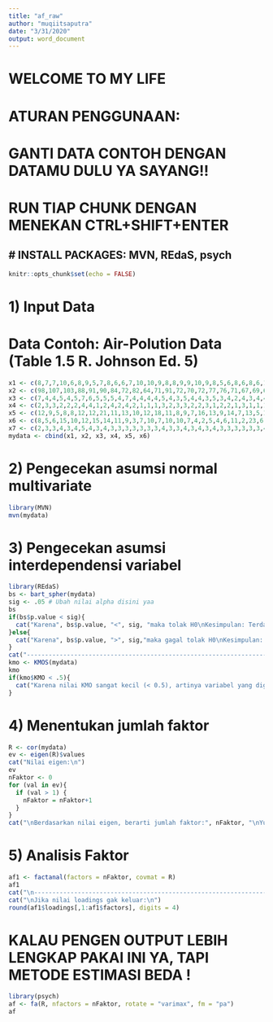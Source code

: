 ---
title: "af_raw"
author: "muqiitsaputra"
date: "3/31/2020"
output: word_document
---
# WELCOME TO MY LIFE #
# ATURAN PENGGUNAAN:
# GANTI DATA CONTOH DENGAN DATAMU DULU YA SAYANG!!
# RUN TIAP CHUNK DENGAN MENEKAN CTRL+SHIFT+ENTER
# INSTALL PACKAGES: MVN, REdaS, psych
---
```{r setup, include=FALSE}
knitr::opts_chunk$set(echo = FALSE)
```

# 1) Input Data
# Data Contoh: Air-Polution Data (Table 1.5 R. Johnson Ed. 5)
```{r input}
x1 <- c(8,7,7,10,6,8,9,5,7,8,6,6,7,10,10,9,8,8,9,9,10,9,8,5,6,8,6,8,6,10,8,7,5,6,10,8,5,5,7,7,6,8)
x2 <- c(98,107,103,88,91,90,84,72,82,64,71,91,72,70,72,77,76,71,67,69,62,88,80,30,83,84,78,79,62,37,71,52,48,75,35,85,86,86,79,79,68,40)
x3 <- c(7,4,4,5,4,5,7,6,5,5,5,4,7,4,4,4,4,5,4,3,5,4,4,3,5,3,4,2,4,3,4,4,6,4,4,4,3,7,7,5,6,4)
x4 <- c(2,3,3,2,2,2,4,4,1,2,4,2,4,2,1,1,1,3,2,3,3,2,2,3,1,2,2,1,3,1,1,1,5,1,1,1,1,2,4,2,2,3)
x5 <- c(12,9,5,8,8,12,12,21,11,13,10,12,18,11,8,9,7,16,13,9,14,7,13,5,10,7,11,7,9,7,10,12,8,10,6,9,6,13,9,8,11,6)
x6 <- c(8,5,6,15,10,12,15,14,11,9,3,7,10,7,10,10,7,4,2,5,4,6,11,2,23,6,11,10,8,2,7,8,4,24,9,10,12,18,25,6,14,5)
x7 <- c(2,3,3,4,3,4,5,4,3,4,3,3,3,3,3,3,3,4,3,3,4,3,4,3,4,3,3,3,3,3,3,4,3,3,2,2,2,2,3,2,3,2)
mydata <- cbind(x1, x2, x3, x4, x5, x6)
```

# 2) Pengecekan asumsi normal multivariate
```{r mvn test}
library(MVN)
mvn(mydata)
```

# 3) Pengecekan asumsi interdependensi variabel
```{r asumsi}
library(REdaS)
bs <- bart_spher(mydata)
sig <- .05 # Ubah nilai alpha disini yaa
bs
if(bs$p.value < sig){
  cat("Karena", bs$p.value, "<", sig, "maka tolak H0\nKesimpulan: Terdapat korelasi yang signifikan antar variabel (Hint: Lanjut Analisis Faktor)\n")
}else{
  cat("Karena", bs$p.value, ">", sig,"maka gagal tolak H0\nKesimpulan: Tidak terdapat korelasi yang signifikan antar variabel\n")
}
cat("--------------------------------------------------------------------------")
kmo <- KMOS(mydata)
kmo
if(kmo$KMO < .5){
  cat("Karena nilai KMO sangat kecil (< 0.5), artinya variabel yang digunakan belum sesuai dilakukan analisis faktor")
}
```

# 4) Menentukan jumlah faktor
```{r nFaktor}
R <- cor(mydata)
ev <- eigen(R)$values
cat("Nilai eigen:\n")
ev
nFaktor <- 0
for (val in ev){
  if (val > 1) {
    nFaktor = nFaktor+1
  }
}
cat("\nBerdasarkan nilai eigen, berarti jumlah faktor:", nFaktor, "\nYuhuu ^_^")
```

# 5) Analisis Faktor
```{r}
af1 <- factanal(factors = nFaktor, covmat = R)
af1
cat("\n--------------------------------------------------------------------------")
cat("\nJika nilai loadings gak keluar:\n")
round(af1$loadings[,1:af1$factors], digits = 4)
```
# KALAU PENGEN OUTPUT LEBIH LENGKAP PAKAI INI YA, TAPI METODE ESTIMASI BEDA !
```{r}
library(psych)
af <- fa(R, nfactors = nFaktor, rotate = "varimax", fm = "pa")
af
```

